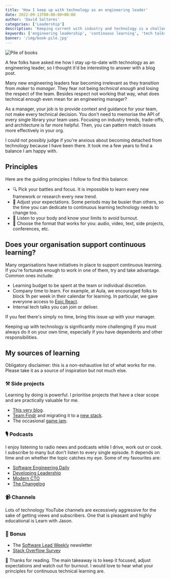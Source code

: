 ```yaml
---
title: 'How I keep up with technology as an engineering leader'
date: 2022-09-13T00:00:00+00:00
author: 'David Saltares'
categories: ['Leadership']
description: 'Keeping current with industry and technology is a challenge for engineering leaders. Here are some of the principles and sources I follow to do that.'
keywords: ['engineering leadership', 'continuous learning', 'tech talks']
banner: '/img/book-pile.jpg'
---
```


![Pile of books](/img/book-pile.jpg)

A few folks have asked me how I stay up-to-date with technology as an engineering leader, so I thought it'd be interesting to answer with a blog post.

Many new engineering leaders fear becoming irrelevant as they transition from _maker_ to _manager_. They fear not being _technical enough_ and losing the respect of the team. Besides respect not working that way, what does technical enough even mean for an engineering manager?

As a manager, your job is to provide context and guidance for your team, not make every technical decision. You don't need to memorise the API of every single library your team uses. Focusing on industry trends, trade-offs, and architecture is far more helpful. Then, you can pattern match issues more effectively in your org.

I could not possibly judge if you're anxious about becoming detached from technology because I have been there. It took me a few years to find a balance I am happy with.

## Principles

Here are the guiding principles I follow to find this balance:

- 🔍 Pick your battles and focus. It is impossible to learn every new framework or research every new trend.
- 🌊 Adjust your expectations. Some periods may be busier than others, so the time you can dedicate to continuous learning technology needs to change too.
- 🧘 Listen to your body and know your limits to avoid burnout.
- 🔋 Choose the format that works for you: audio, video, text, side projects, conferences, etc.

## Does your organisation support continuous learning?

Many organisations have initiatives in place to support continuous learning. If you're fortunate enough to work in one of them, try and take advantage. Common ones include:

- Learning budget to be spent at the team or individual discretion.
- Company time to learn. For example, at Aula, we encouraged folks to block 1h per week in their calendar for learning. In particular, we gave everyone access to [Epic React](https://epicreact.dev/).
- Internal tech talks you can join or deliver.

If you feel there's simply no time, bring this issue up with your manager.

Keeping up with technology is significantly more challenging if you must always do it on your own time, especially if you have dependents and other responsibilities.

## My sources of learning

Obligatory disclaimer: this is a non-exhaustive list of what works for me. Please take it as a source of inspiration but not much else.

### ⚒️ Side projects

Learning by doing is powerful. I prioritise projects that have a clear scope and are practically valuable for me.

- [This very blog](https://twitter.com/d_saltares/status/1566831204782972930).
- [Team Findr](https://saltares.com/team-findr) and migrating it to a [new stack](https://saltares.com/migrating-teamfindr-from-cra-express-aws-to-nextjs-vercel).
- The occasional [game jam](https://saltares.com/game-jams).

### 🎙️ Podcasts

I enjoy listening to radio news and podcasts while I drive, work out or cook. I subscribe to many but don't listen to every single episode. It depends on time and on whether the topic catches my eye. Some of my favourites are:

- [Software Engineering Daily](https://softwareengineeringdaily.com/category/all-episodes/exclusive-content/Podcast/)
- [Developing Leadership](https://www.developingleadership.co/)
- [Modern CTO](https://moderncto.io/)
- [The Changelog](https://changelog.com/podcast)

### 📹 Channels

Lots of technology YouTube channels are excessively aggressive for the sake of getting views and subscribers. One that is pleasant and highly educational is Learn with Jason.

### 🧰 Bonus

- The [Software Lead Weekly](https://softwareleadweekly.com/) newsletter
- [Stack Overflow Survey](https://survey.stackoverflow.co/)

🙌 Thanks for reading. The main takeaway is to keep it focused, adjust expectations and watch out for burnout. I would love to hear what your principles for continuous technical learning are.
